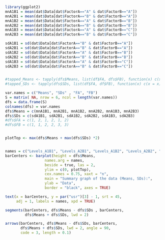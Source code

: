 

```{r, echo=FALSE, fig.height=6}
library(ggplot2)
mnA1B1 = mean(dat$Data[dat$FactorA=="A" & dat$FactorB=="A"])
mnA2B1 = mean(dat$Data[dat$FactorA=="B" & dat$FactorB=="A"])
mnA1B2 = mean(dat$Data[dat$FactorA=="A" & dat$FactorB=="B"])
mnA2B2 = mean(dat$Data[dat$FactorA=="B" & dat$FactorB=="B"])
mnA1B3 = mean(dat$Data[dat$FactorA=="A" & dat$FactorB=="C"])
mnA2B3 = mean(dat$Data[dat$FactorA=="B" & dat$FactorB=="C"])

sdA1B1 = sd(dat$Data[dat$FactorA=="B" & dat$FactorB=="A"])
sdA2B1 = sd(dat$Data[dat$FactorA=="B" & dat$FactorB=="A"])
sdA1B2 = sd(dat$Data[dat$FactorA=="A" & dat$FactorB=="B"])
sdA2B2 = sd(dat$Data[dat$FactorA=="B" & dat$FactorB=="B"])
sdA1B3 = sd(dat$Data[dat$FactorA=="A" & dat$FactorB=="C"])
sdA2B3 = sd(dat$Data[dat$FactorA=="B" & dat$FactorB=="C"])


#tapped_Means <- tapply(dfs$Means, list(df$FA, dfs$FB), function(x) c(x = x))
#tapped_SDs <- tapply(dfs$SDs, list(df$FA, df$FB), function(x) c(x = x))

var.names = c("Means", "SDs" , "FA", "FB")
S = matrix( NA, nrow = 6, ncol = length(var.names))
dfs = data.frame(S)
colnames(dfs) = var.names
dfs$Means = c(mnA1B1, mnA2B1, mnA1B2, mnA2B2, mnA1B3, mnA2B3)
dfs$SDs = c(sdA1B1, sdA2B1, sdA1B2, sdA2B2, sdA1B3, sdA2B3)
#dfs$FA = c(1, 2, 1, 2, 1, 2)
#dfs$FB = c(1, 1, 2, 2, 3, 3)


plotTop <- max(dfs$Means + max(dfs$SDs) *2)


names = c("Levels_A1B1", "Levels_A2B1", "Levels_A1B2", "Levels_A2B2", "Levels_A1B3", "Levels_A2B3")
barCenters <- barplot(height = dfs$Means,
                  names.arg = names,
                  beside = true, las = 2,
                  ylim = c(0, plotTop),
                  cex.names = 0.75, xaxt = "n",
                  main = "Summary graph of the data (Means, SDs):",
                  ylab = "Data",
                  border = "black", axes = TRUE)

text(x = barCenters, y = par("usr")[3] - 1, srt = 45,
     adj = 1, labels = names, xpd = TRUE)

segments(barCenters, dfs$Means - dfs$SDs , barCenters,
         dfs$Means + dfs$SDs, lwd = 2)

arrows(barCenters, dfs$Means - dfs$SDs, barCenters,
       dfs$Means + dfs$SDs, lwd = 2, angle = 90,
       code = 3, length = 0.1)

```